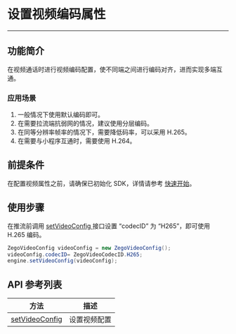 # 设置视频编码属性

---

## 功能简介

在视频通话时进行视频编码配置，使不同端之间进行编码对齐，进而实现多端互通。

### 应用场景

1. 一般情况下使用默认编码即可。
2. 在需要拉流端抗弱网的情况，建议使用分层编码。
3. 在同等分辨率帧率的情况下，需要降低码率，可以采用 H.265。
4. 在需要与小程序互通时，需要使用 H.264。

## 前提条件

在配置视频属性之前，请确保已初始化 SDK，详情请参考 [快速开始](https://doc-zh.zego.im/article/195)。

## 使用步骤

在推流前调用 [setVideoConfig ](https://doc-zh.zego.im/article/api?doc=Express_Video_SDK_API~Java~class~im-zego-zegoexpress-zego-express-engine#set-video-config) 接口设置 “codecID” 为 “H265”，即可使用 H.265 编码。

```java
ZegoVideoConfig videoConfig = new ZegoVideoConfig();
videoConfig.codecID= ZegoVideoCodecID.H265;
engine.setVideoConfig(videoConfig);
```

## API 参考列表

| 方法 | 描述 |
|-------|--------|
| [setVideoConfig ](https://doc-zh.zego.im/article/api?doc=Express_Video_SDK_API~Java~class~im-zego-zegoexpress-zego-express-engine#set-video-config) | 设置视频配置 |
